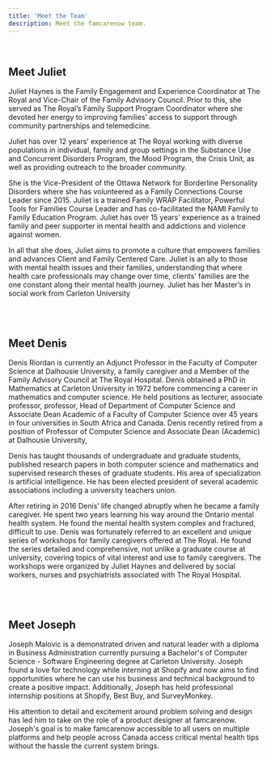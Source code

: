 ```yaml
---
title: 'Meet the Team'
description: Meet the famcarenow team.
---
```

<br />

**Meet Juliet**
-

Juliet Haynes is the Family Engagement and Experience Coordinator at The Royal and Vice-Chair of the Family Advisory Council.  Prior to this, she served as The Royal’s Family Support Program Coordinator where she devoted her energy to improving families’ access to support through community partnerships and telemedicine.  

Juliet has over 12 years’ experience at The Royal working with diverse populations in individual, family and group settings in the Substance Use and Concurrent Disorders Program, the Mood Program, the Crisis Unit, as well as providing outreach to the broader community. 

She is the Vice-President of the Ottawa Network for Borderline Personality Disorders where she has volunteered as a Family Connections Course Leader since 2015.  Juliet is a trained Family WRAP Facilitator, Powerful Tools for Families Course Leader and has co-facilitated the NAMI Family to Family Education Program.  Juliet has over 15 years’ experience as a trained family and peer supporter in mental health and addictions and violence against women.  

In all that she does, Juliet aims to promote a culture that empowers families and advances Client and Family Centered Care. Juliet is an ally to those with mental health issues and their families, understanding that where health care professionals may change over time, clients’ families are the one constant along their mental health journey. Juliet has her Master’s in social work from Carleton University

<br />
<br />

**Meet Denis**
-

Denis Riordan is currently an Adjunct Professor in the Faculty of Computer Science at Dalhousie University, a family caregiver and a Member of the Family Advisory Council at The Royal Hospital. Denis obtained a PhD in Mathematics at Carleton University in 1972 before commencing a career in mathematics and computer science. He held positions as lecturer, associate professor, professor, Head of Department of Computer Science and Associate Dean Academic of a Faculty of Computer Science over 45 years in four universities in South Africa and Canada. Denis recently retired from a position of Professor of Computer Science and Associate Dean (Academic) at Dalhousie University,

Denis has taught thousands of undergraduate and graduate students, published research papers in both computer science and mathematics and supervised research theses of graduate students. His area of specialization is artificial intelligence. He has been elected president of several academic associations including a university teachers union.

After retiring in 2016 Denis’ life changed abruptly when he became a family caregiver. He spent two years learning his way around the Ontario mental health system. He found the mental health system complex and fractured, difficult to use. Denis was fortunately referred to an excellent and unique series of workshops for family caregivers offered at The Royal. He found the series detailed and comprehensive, not unlike a graduate course at university, covering topics of vital interest and use to family caregivers. The workshops were organized by Juliet Haynes and delivered by social workers, nurses and psychiatrists associated with The Royal Hospital.    

<br />
<br />

**Meet Joseph**
-

Joseph Malovic is a demonstrated driven and natural leader with a diploma in Business Administration currently pursuing a Bachelor's of Computer Science - Software Engineering degree at Carleton University. Joseph found a love for technology while interning at Shopify and now aims to find opportunities where he can use his business and technical background to create a positive impact. Additionally, Joseph has held professional internship positions at Shopify, Best Buy, and SurveyMonkey.

His attention to detail and excitement around problem solving and design has led him to take on the role of a product designer at famcarenow. Joseph's goal is to make famcarenow accessible to all users on multiple platforms and help people across Canada access critical mental health tips without the hassle the current system brings.